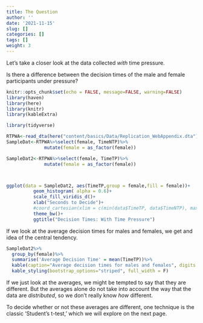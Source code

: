 ```yaml
---
title: The Question
author: ''
date: '2021-11-15'
slug: []
categories: []
tags: []
weight: 3
---
```


Let's take a closer look at the data collected *with*  time pressure.

Is there a difference between the decision times of the male and female participants under pressure? 

```r
knitr::opts_chunk$set(echo = FALSE, message=FALSE, warning=FALSE)
library(haven)
library(here)
library(knitr)
library(kableExtra)

library(tidyverse)
```

```r
RTPWA<-read_dta(here("content/basics/Data/Replication_WebAppendix.dta"))
SampleDat<-RTPWA%>%select(female, TimeNTP)%>%
              mutate(female = as_factor(female))

SampleDat2<-RTPWA%>%select(female, TimeTP)%>%
              mutate(female = as_factor(female))



ggplot(data = SampleDat2, aes(TimeTP,group = female,fill = female))+
          geom_histogram( alpha = 0.6)+
          scale_fill_viridis_d()+
          xlab("Seconds to Decide")+
          #coord_cartesian(xlim = c(min(data$TimeTP, data$TimeNTP), max(data$TimeTP, data$TimeNTP)))+
          theme_bw()+
          ggtitle("Decision Times: With Time Pressure")
```

If we look at the average decision times for males and females, we get and idea of the central tendency.

```r
SampleDat2%>%
  group_by(female)%>%
  summarise('Average Decision Time' = mean(TimeTP))%>%
  kable(caption="Average decision times for males and females", digits = 2)%>%
  kable_styling(bootstrap_options="striped", full_width = F)
```

If we just look at the averages, we might be tempted to say that they are different. But the averages alone do not take into account the way that the data are *distributed*, so we don't really know *how* different.


To decide whether or not these averages are different, one technique is the classic 'Student's t-test,' which we will explore on the next page.


